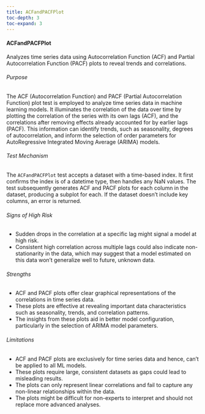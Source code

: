 ```yaml
---
title: ACFandPACFPlot
toc-depth: 3
toc-expand: 3
---
```







#### ACFandPACFPlot

Analyzes time series data using Autocorrelation Function (ACF) and Partial Autocorrelation Function (PACF) plots to
reveal trends and correlations.

###### Purpose

The ACF (Autocorrelation Function) and PACF (Partial Autocorrelation Function) plot test is employed to analyze
time series data in machine learning models. It illuminates the correlation of the data over time by plotting the
correlation of the series with its own lags (ACF), and the correlations after removing effects already accounted
for by earlier lags (PACF). This information can identify trends, such as seasonality, degrees of autocorrelation,
and inform the selection of order parameters for AutoRegressive Integrated Moving Average (ARIMA) models.

###### Test Mechanism

The `ACFandPACFPlot` test accepts a dataset with a time-based index. It first confirms the index is of a datetime
type, then handles any NaN values. The test subsequently generates ACF and PACF plots for each column in the
dataset, producing a subplot for each. If the dataset doesn't include key columns, an error is returned.

###### Signs of High Risk

- Sudden drops in the correlation at a specific lag might signal a model at high risk.
- Consistent high correlation across multiple lags could also indicate non-stationarity in the data, which may
suggest that a model estimated on this data won't generalize well to future, unknown data.

###### Strengths

- ACF and PACF plots offer clear graphical representations of the correlations in time series data.
- These plots are effective at revealing important data characteristics such as seasonality, trends, and
correlation patterns.
- The insights from these plots aid in better model configuration, particularly in the selection of ARIMA model
parameters.

###### Limitations

- ACF and PACF plots are exclusively for time series data and hence, can't be applied to all ML models.
- These plots require large, consistent datasets as gaps could lead to misleading results.
- The plots can only represent linear correlations and fail to capture any non-linear relationships within the data.
- The plots might be difficult for non-experts to interpret and should not replace more advanced analyses.




 